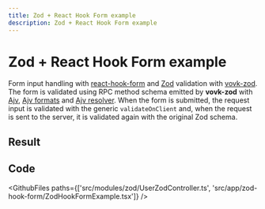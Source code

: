 ```yaml
---
title: Zod + React Hook Form example
description: Zod + React Hook Form example
---
```



# Zod + React Hook Form example

Form input handling with [react-hook-form](https://react-hook-form.com/) and [Zod](https://zod.dev/) validation with [vovk-zod](https://www.npmjs.com/package/vovk-zod). The form is validated using RPC method schema emitted by **vovk-zod** with [Ajv](https://ajv.js.org/), [Ajv formats](https://www.npmjs.com/package/ajv-formats) and [Ajv resolver](https://www.npmjs.com/package/@hookform/resolvers#ajv). When the form is submitted, the request input is validated with the generic `validateOnClient` and, when the request is sent to the server, it is validated again with the original Zod schema.

## Result

<Example>
  <ZodHookFormExample />
</Example>

## Code

<GithubFiles paths={['src/modules/zod/UserZodController.ts', 'src/app/zod-hook-form/ZodHookFormExample.tsx']} />
